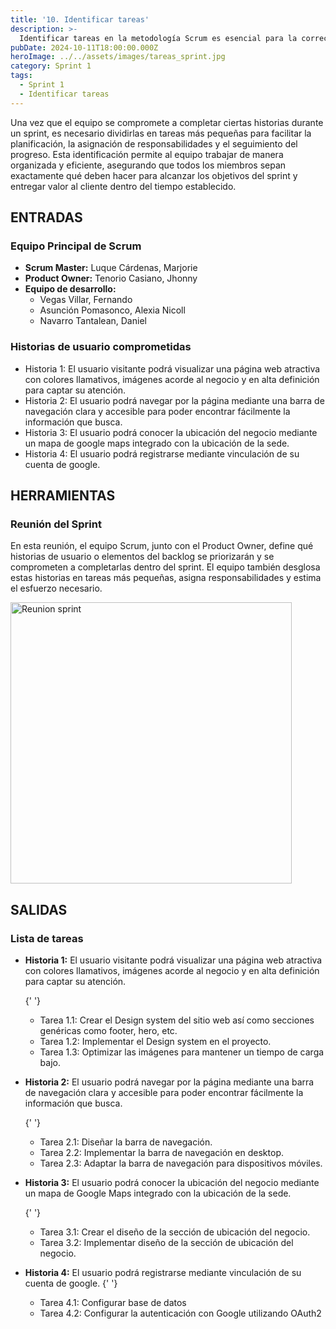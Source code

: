 ```yaml
---
title: '10. Identificar tareas'
description: >-
  Identificar tareas en la metodología Scrum es esencial para la correcta ejecución y seguimiento del trabajo dentro de los sprints.
pubDate: 2024-10-11T18:00:00.000Z
heroImage: ../../assets/images/tareas_sprint.jpg
category: Sprint 1
tags:
  - Sprint 1
  - Identificar tareas
---
```


Una vez que el equipo se compromete a completar ciertas historias durante un sprint, es necesario dividirlas en tareas más pequeñas para facilitar la planificación, la asignación de responsabilidades y el seguimiento del progreso. Esta identificación permite al equipo trabajar de manera organizada y eficiente, asegurando que todos los miembros sepan exactamente qué deben hacer para alcanzar los objetivos del sprint y entregar valor al cliente dentro del tiempo establecido.

## ENTRADAS

### Equipo Principal de Scrum

- **Scrum Master:** Luque Cárdenas, Marjorie
- **Product Owner:** Tenorio Casiano, Jhonny
- **Equipo de desarrollo:**
  <ul style={{ listStyleType: 'circle', paddingLeft: '20px' }}>
  	<li>Vegas Villar, Fernando</li>
  	<li>Asunción Pomasonco, Alexia Nicoll</li>
  	<li>Navarro Tantalean, Daniel</li>
  </ul>

### Historias de usuario comprometidas

- Historia 1: El usuario visitante podrá visualizar una página web atractiva con colores llamativos, imágenes acorde al negocio y en alta definición para captar su atención.
- Historia 2: El usuario podrá navegar por la página mediante una barra de navegación clara y accesible para poder encontrar fácilmente la información que busca.
- Historia 3: El usuario podrá conocer la ubicación del negocio mediante un mapa de google maps integrado con la ubicación de la sede.
- Historia 4: El usuario podrá registrarse mediante vinculación de su cuenta de google.

## HERRAMIENTAS

### Reunión del Sprint

En esta reunión, el equipo Scrum, junto con el Product Owner, define qué historias de usuario o elementos del backlog se priorizarán y se comprometen a completarlas dentro del sprint. El equipo también desglosa estas historias en tareas más pequeñas, asigna responsabilidades y estima el esfuerzo necesario.

<div style={{ display: 'flex', justifyContent: 'center' }}>
	<img src='/images/reunion_sprint.PNG' alt='Reunion sprint' width='450' />
</div>

## SALIDAS

### Lista de tareas

- **Historia 1:** El usuario visitante podrá visualizar una página web atractiva con colores llamativos, imágenes acorde al negocio y en alta definición para captar su atención.

  {' '}
  <ul style={{ listStyleType: 'circle', paddingLeft: '20px' }}>
  	<li>
  		Tarea 1.1: Crear el Design system del sitio web así como secciones genéricas como footer,
  		hero, etc.
  	</li>
  	<li>Tarea 1.2: Implementar el Design system en el proyecto.</li>
  	<li>Tarea 1.3: Optimizar las imágenes para mantener un tiempo de carga bajo.</li>
  </ul>

- **Historia 2:** El usuario podrá navegar por la página mediante una barra de navegación clara y accesible para poder encontrar fácilmente la información que busca.

  {' '}
  <ul style={{ listStyleType: 'circle', paddingLeft: '20px' }}>
  	<li>Tarea 2.1: Diseñar la barra de navegación.</li>
  	<li>Tarea 2.2: Implementar la barra de navegación en desktop.</li>
  	<li>Tarea 2.3: Adaptar la barra de navegación para dispositivos móviles.</li>
  </ul>

- **Historia 3:** El usuario podrá conocer la ubicación del negocio mediante un mapa de Google Maps integrado con la ubicación de la sede.

  {' '}
  <ul style={{ listStyleType: 'circle', paddingLeft: '20px' }}>
  	<li>Tarea 3.1: Crear el diseño de la sección de ubicación del negocio.</li>
  	<li>Tarea 3.2: Implementar diseño de la sección de ubicación del negocio.</li>
  </ul>

- **Historia 4:** El usuario podrá registrarse mediante vinculación de su cuenta de google.
  {' '}
  <ul style={{ listStyleType: 'circle', paddingLeft: '20px' }}>
  	<li>Tarea 4.1: Configurar base de datos</li>
  	<li>Tarea 4.2: Configurar la autenticación con Google utilizando OAuth2</li>
  </ul>
